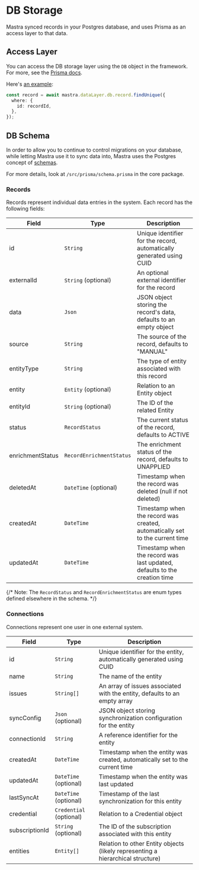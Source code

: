 # DB Storage

Mastra synced records in your Postgres database, and uses Prisma as an access layer to that data.

## Access Layer

You can access the DB storage layer using the `DB` object in the framework. For more, see the [Prisma docs](https://www.prisma.io/docs/orm/prisma-client/queries/crud#read).

Here's [an example](https://github.com/mastra-inc/future/blob/main/examples/contact-book/src/app/actions/record.ts#L12):

```ts
const record = await mastra.dataLayer.db.record.findUnique({
  where: {
    id: recordId,
  },
});
```

## DB Schema

In order to allow you to continue to control migrations on your database, while letting Mastra use it to sync data into, Mastra uses the Postgres concept of [schemas](https://www.postgresql.org/docs/current/ddl-schemas.html).

For more details, look at `/src/prisma/schema.prisma` in the core package.

### Records

Records represent individual data entries in the system. Each record has the following fields:

| Field            | Type                     | Description                                                                  |
| ---------------- | ------------------------ | ---------------------------------------------------------------------------- |
| id               | `String   `              | Unique identifier for the record, automatically generated using CUID         |
| externalId       | `String` (optional)      | An optional external identifier for the record                               |
| data             | `Json`                   | JSON object storing the record's data, defaults to an empty object           |
| source           | `String`                 | The source of the record, defaults to "MANUAL"                               |
| entityType       | `String`                 | The type of entity associated with this record                               |
| entity           | `Entity` (optional)      | Relation to an Entity object                                                 |
| entityId         | `String` (optional)      | The ID of the related Entity                                                 |
| status           | `RecordStatus`           | The current status of the record, defaults to ACTIVE                         |
| enrichmentStatus | `RecordEnrichmentStatus` | The enrichment status of the record, defaults to UNAPPLIED                   |
| deletedAt        | `DateTime` (optional)    | Timestamp when the record was deleted (null if not deleted)                  |
| createdAt        | `DateTime`               | Timestamp when the record was created, automatically set to the current time |
| updatedAt        | `DateTime`               | Timestamp when the record was last updated, defaults to the creation time    |

{/* Note: The `RecordStatus` and `RecordEnrichmentStatus` are enum types defined elsewhere in the schema. */}

### Connections

Connections represent one user in one external system.

| Field          | Type                    | Description                                                                     |
| -------------- | ----------------------- | ------------------------------------------------------------------------------- |
| id             | `String`                | Unique identifier for the entity, automatically generated using CUID            |
| name           | `String`                | The name of the entity                                                          |
| issues         | `String[]`              | An array of issues associated with the entity, defaults to an empty array       |
| syncConfig     | `Json` (optional)       | JSON object storing synchronization configuration for the entity                |
| connectionId   | `String`                | A reference identifier for the entity                                           |
| createdAt      | `DateTime`              | Timestamp when the entity was created, automatically set to the current time    |
| updatedAt      | `DateTime` (optional)   | Timestamp when the entity was last updated                                      |
| lastSyncAt     | `DateTime` (optional)   | Timestamp of the last synchronization for this entity                           |
| credential     | `Credential` (optional) | Relation to a Credential object                                                 |
| subscriptionId | `String` (optional)     | The ID of the subscription associated with this entity                          |
| entities       | `Entity[]`              | Relation to other Entity objects (likely representing a hierarchical structure) |
